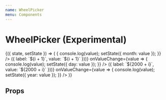 ```yaml
---
name: WheelPicker
menu: Components
---
```




# WheelPicker (Experimental)

<Playground>
  <State initial={{ month: 'March', day: '15', year: '2019' }}>
    {({ state, setState }) => (
      <Box flexDirection="row">
        <WheelPicker
          value={state.month}
          data={[
            { label: 'January', value: 'January' },
            { label: 'February', value: 'February' },
            { label: 'March', value: 'March' },
            { label: 'April', value: 'April' },
            { label: 'May', value: 'May' },
            { label: 'June', value: 'June' },
            { label: 'July', value: 'July' },
            { label: 'August', value: 'August' },
            { label: 'September', value: 'September' },
            { label: 'October', value: 'October' },
            { label: 'November', value: 'November' },
            { label: 'December', value: 'December' },
          ]}
          onValueChange={value => {
            console.log(value);
            setState({ month: value });
          }}
        />
        <WheelPicker
          value={state.day}
          data={new Array(31)
            .fill(0)
            .map((v, i) => ({ label: `${i + 1}`, value: `${i + 1}` }))}
          onValueChange={value => {
            console.log(value);
            setState({ day: value });
          }}
        />
        <WheelPicker
          value={state.year}
          data={new Array(50)
            .fill(0)
            .map((v, i) => ({ label: `${2000 + i}`, value: `${2000 + i}` }))}
          onValueChange={value => {
            console.log(value);
            setState({ year: value });
          }}
        />
      </Box>
    )}
  </State>
</Playground>

## Props

<Props of={WheelPicker} />
